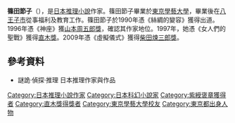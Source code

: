 {{blpunsourced|time=2019-12-30}}
{{Infobox writer
| name = 篠田節子
| image =
| caption =
| birth_date = {{birth date|1955|10|23|df=y}}
| birth_place = [[東京都|東京都]]
| death_date = 
| death_place = 
| occupation = [[小說家|小說家]]
| genre = [[推理小說|推理小說]]
| movement =
| notableworks = 
| influences =
| influenced =
| website =
}}
'''篠田節子'''（{{bd|1955年|10月23日||}}），是[[日本|日本]][[推理小說|推理小說]]作家。篠田節子畢業於[[東京學藝大學|東京學藝大學]]，畢業後在[[八王子市|八王子市]]從事福利及教育工作。篠田節子於1990年憑《絲綢的變容》獲得{{link-ja|小說昴新人獎|小説すばる新人賞}}出道。1996年憑《神座》獲[[山本周五郎獎|山本周五郎獎]]，確認其作家地位。1997年，她憑《女人們的聖戰》獲得[[直木獎|直木獎]]。2009年憑《虛擬儀式》獲得[[柴田煉三郎獎|柴田煉三郎獎]]。

==參考資料==
*謎詭·偵探·推理 日本推理作家與作品

{{normdaten}}
{{DEFAULTSORT:Shinoda Setsuko}}
[[Category:日本推理小說作家|Category:日本推理小說作家]]
[[Category:日本科幻小說家|Category:日本科幻小說家]]
[[Category:紫綬褒章獲得者|Category:紫綬褒章獲得者]]
[[Category:直木獎得獎者|Category:直木獎得獎者]]
[[Category:東京學藝大學校友|Category:東京學藝大學校友]]
[[Category:東京都出身人物|Category:東京都出身人物]]
{{japan-writer-stub}}